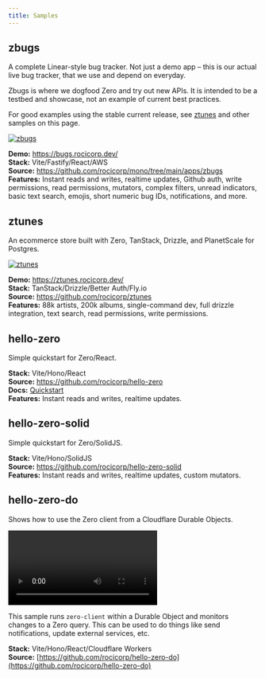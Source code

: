 ```yaml
---
title: Samples
---
```


## zbugs

A complete Linear-style bug tracker. Not just a demo app – this is our actual live bug tracker, that we use and depend on everyday.

<Note emoji="⚠️" type="warning" heading="Zbugs uses upcoming features">
  Zbugs is where we dogfood Zero and try out new APIs. It is intended to be a testbed and showcase, not an example of current best practices.

  For good examples using the stable current release, see [ztunes](#ztunes) and other samples on this page.
</Note>

<a href="https://bugs.rocicorp.dev/">
  <img
    src="/images/samples/zbugs.png"
    alt="zbugs"
    style={{border: 'none', padding: 'none'}}
  />
</a>

**Demo:** https://bugs.rocicorp.dev/<br/>
**Stack:** Vite/Fastify/React/AWS<br/>
**Source:** https://github.com/rocicorp/mono/tree/main/apps/zbugs<br/>
**Features:** Instant reads and writes, realtime updates, Github auth, write permissions, read permissions, mutators, complex filters, unread indicators, basic text search, emojis, short numeric bug IDs, notifications, and more.

## ztunes

An ecommerce store built with Zero, TanStack, Drizzle, and PlanetScale for Postgres.

<a href="https://ztunes.rocicorp.dev">
  <img
    src="/images/samples/ztunes.png"
    alt="ztunes"
    style={{border: 'none', padding: 'none'}}
  />
</a>

**Demo:** https://ztunes.rocicorp.dev/<br/>
**Stack:** TanStack/Drizzle/Better Auth/Fly.io<br/>
**Source:** https://github.com/rocicorp/ztunes<br/>
**Features:** 88k artists, 200k albums, single-command dev, full drizzle integration, text search, read permissions, write permissions.

## hello-zero

Simple quickstart for Zero/React.

<ImageLightbox src="/images/samples/quickstart.png" alt="Quickstart" />

**Stack:** Vite/Hono/React<br/>
**Source:** https://github.com/rocicorp/hello-zero<br/>
**Docs:** [Quickstart](/docs/quickstart)<br/>
**Features:** Instant reads and writes, realtime updates.

## hello-zero-solid

Simple quickstart for Zero/SolidJS.

<ImageLightbox src="/images/samples/hello-zero-solid.png" alt="Quickstart" />

**Stack:** Vite/Hono/SolidJS<br/>
**Source:** https://github.com/rocicorp/hello-zero-solid<br/>
**Features:** Instant reads and writes, realtime updates, custom mutators.

## hello-zero-do

Shows how to use the Zero client from a Cloudflare Durable Objects.

<Video
  src="https://d2nzlypqdo5xbb.cloudfront.net/video/hello-zero-do.mp4"
  alt="hello-zero-do demo"
/>

This sample runs `zero-client` within a Durable Object and monitors changes to a Zero query. This can be used to do things like send notifications, update external services, etc.

**Stack:** Vite/Hono/React/Cloudflare Workers<br/>
**Source:** [https://github.com/rocicorp/hello-zero-do](https://github.com/rocicorp/hello-zero-do)
